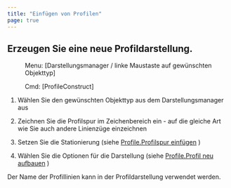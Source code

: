```yaml
---
title: "Einfügen von Profilen"
page: true
---
```

## Erzeugen Sie eine neue Profildarstellung.
 <Menu> Menu: [Darstellungsmanager / linke Maustaste auf gewünschten Objekttyp] </Menu> 
<GeoDesigner> <Menu> Cmd: [ProfileConstruct] </Menu> 
</GeoDesigner>

1.  W&#228;hlen Sie den gew&#252;nschten Objekttyp aus dem Darstellungsmanager aus

2. Zeichnen Sie die Profilspur im Zeichenbereich ein - auf die gleiche Art wie Sie auch andere Linienz&#252;ge einzeichnen

3. Setzen Sie die Stationierung (siehe 
[Profile.Profilspur einf&#252;gen](../profile/profilspureinfuegen)
)

4. W&#228;hlen Sie die Optionen f&#252;r die Darstellung (siehe 
[Profile.Profil neu aufbauen](../profile/profilneuaufbauen)
)



<Success>
Der Name der Profillinien kann in der Profildarstellung verwendet werden. 
</Success>

